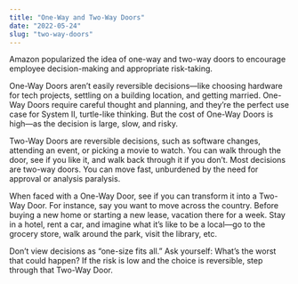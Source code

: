 ```yaml
---
title: "One-Way and Two-Way Doors"
date: "2022-05-24"
slug: "two-way-doors"
---
```


Amazon popularized the idea of one-way and two-way doors to encourage employee decision-making and appropriate risk-taking.

One-Way Doors aren’t easily reversible decisions—like choosing hardware for tech projects, settling on a building location, and getting married. One-Way Doors require careful thought and planning, and they’re the perfect use case for System II, turtle-like thinking. But the cost of One-Way Doors is high—as the decision is large, slow, and risky.

Two-Way Doors are reversible decisions, such as software changes, attending an event, or picking a movie to watch. You can walk through the door, see if you like it, and walk back through it if you don’t. Most decisions are two-way doors. You can move fast, unburdened by the need for approval or analysis paralysis.

When faced with a One-Way Door, see if you can transform it into a Two-Way Door. For instance, say you want to move across the country. Before buying a new home or starting a new lease, vacation there for a week. Stay in a hotel, rent a car, and imagine what it’s like to be a local—go to the grocery store, walk around the park, visit the library, etc.

Don’t view decisions as “one-size fits all.” Ask yourself: What’s the worst that could happen? If the risk is low and the choice is reversible, step through that Two-Way Door.